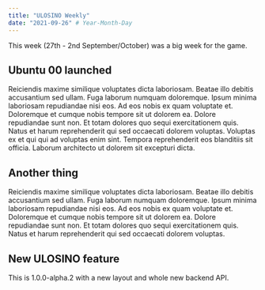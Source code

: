 ```yaml
---
title: "ULOSINO Weekly"
date: "2021-09-26" # Year-Month-Day
---
```


This week (27th - 2nd September/October) was a big week for the game.

## Ubuntu 00 launched

Reiciendis maxime similique voluptates dicta laboriosam. Beatae illo debitis accusantium sed ullam. Fuga laborum numquam doloremque. Ipsum minima laboriosam repudiandae nisi eos. Ad eos nobis ex quam voluptate et.
Doloremque et cumque nobis tempore sit ut dolorem ea. Dolore repudiandae sunt non. Et totam dolores quo sequi exercitationem quis. Natus et harum reprehenderit qui sed occaecati dolorem voluptas.
Voluptas ex et qui qui ad voluptas enim sint. Tempora reprehenderit eos blanditiis sit officia. Laborum architecto ut dolorem sit excepturi dicta.

## Another thing

Reiciendis maxime similique voluptates dicta laboriosam. Beatae illo debitis accusantium sed ullam. Fuga laborum numquam doloremque. Ipsum minima laboriosam repudiandae nisi eos. Ad eos nobis ex quam voluptate et.
Doloremque et cumque nobis tempore sit ut dolorem ea. Dolore repudiandae sunt non. Et totam dolores quo sequi exercitationem quis. Natus et harum reprehenderit qui sed occaecati dolorem voluptas.

## New ULOSINO feature

This is 1.0.0-alpha.2 with a new layout and whole new backend API.
